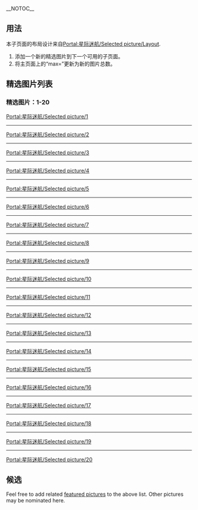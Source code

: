 __NOTOC__
== 用法 ==
本子页面的布局设计来自[[Portal:星际迷航/Selected_picture/Layout|Portal:星际迷航/Selected picture/Layout]].
# 添加一个新的精选图片到下一个可用的子页面。
# 将主页面上{{tl|Random portal component}}的“max=”更新为新的图片总数。
== 精选图片列表 ==
===精选图片：1-20 ===
[[Portal:星际迷航/Selected_picture/1|Portal:星际迷航/Selected picture/1]]</br>
{{Portal:星际迷航/Selected picture/1}}
----
[[Portal:星际迷航/Selected_picture/2|Portal:星际迷航/Selected picture/2]]</br>
{{Portal:星际迷航/Selected picture/2}}
----
[[Portal:星际迷航/Selected_picture/3|Portal:星际迷航/Selected picture/3]]</br>
{{Portal:星际迷航/Selected picture/3}}
----
[[Portal:星际迷航/Selected_picture/4|Portal:星际迷航/Selected picture/4]]</br>
{{Portal:星际迷航/Selected picture/4}}
----
[[Portal:星际迷航/Selected_picture/5|Portal:星际迷航/Selected picture/5]]</br>
{{Portal:星际迷航/Selected picture/5}}
----
[[Portal:星际迷航/Selected_picture/6|Portal:星际迷航/Selected picture/6]]</br>
{{Portal:星际迷航/Selected picture/6}}
----
[[Portal:星际迷航/Selected_picture/7|Portal:星际迷航/Selected picture/7]]</br>
{{Portal:星际迷航/Selected picture/7}}
----
[[Portal:星际迷航/Selected_picture/8|Portal:星际迷航/Selected picture/8]]</br>
{{Portal:星际迷航/Selected picture/8}}
----
[[Portal:星际迷航/Selected_picture/9|Portal:星际迷航/Selected picture/9]]</br>
{{Portal:星际迷航/Selected picture/9}}
----
[[Portal:星际迷航/Selected_picture/10|Portal:星际迷航/Selected picture/10]]</br>
{{Portal:星际迷航/Selected picture/10}}
----
[[Portal:星际迷航/Selected_picture/11|Portal:星际迷航/Selected picture/11]]</br>
{{Portal:星际迷航/Selected picture/11}}
----
[[Portal:星际迷航/Selected_picture/12|Portal:星际迷航/Selected picture/12]]</br>
{{Portal:星际迷航/Selected picture/12}}
----
[[Portal:星际迷航/Selected_picture/13|Portal:星际迷航/Selected picture/13]]</br>
{{Portal:星际迷航/Selected picture/13}}
----
[[Portal:星际迷航/Selected_picture/14|Portal:星际迷航/Selected picture/14]]</br>
{{Portal:星际迷航/Selected picture/14}}
----
[[Portal:星际迷航/Selected_picture/15|Portal:星际迷航/Selected picture/15]]</br>
{{Portal:星际迷航/Selected picture/15}}
----
[[Portal:星际迷航/Selected_picture/16|Portal:星际迷航/Selected picture/16]]</br>
{{Portal:星际迷航/Selected picture/16}}
----
[[Portal:星际迷航/Selected_picture/17|Portal:星际迷航/Selected picture/17]]</br>
{{Portal:星际迷航/Selected picture/17}}
----
[[Portal:星际迷航/Selected_picture/18|Portal:星际迷航/Selected picture/18]]</br>
{{Portal:星际迷航/Selected picture/18}}
----
[[Portal:星际迷航/Selected_picture/19|Portal:星际迷航/Selected picture/19]]</br>
{{Portal:星际迷航/Selected picture/19}}
----
[[Portal:星际迷航/Selected_picture/20|Portal:星际迷航/Selected picture/20]]</br>
{{Portal:星际迷航/Selected picture/20}}

== 候选 ==
Feel free to add related [[Wikipedia:featured_pictures|featured pictures]] to the above list. Other pictures may be nominated here.

<noinclude>[[Category:Star_Trek_portal|{{SUBPAGENAME}}]]</noinclude>